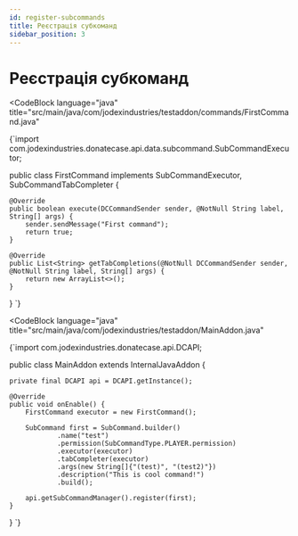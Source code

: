 ```yaml
---
id: register-subcommands
title: Реєстрація субкоманд
sidebar_position: 3
---
```



# Реєстрація субкоманд

<CodeBlock
        language="java"
        title="src/main/java/com/jodexindustries/testaddon/commands/FirstCommand.java"
>
{`import com.jodexindustries.donatecase.api.data.subcommand.SubCommandExecutor;


public class FirstCommand implements SubCommandExecutor, SubCommandTabCompleter {

    @Override
    public boolean execute(DCCommandSender sender, @NotNull String label, String[] args) {
        sender.sendMessage("First command");
        return true;
    }

    @Override
    public List<String> getTabCompletions(@NotNull DCCommandSender sender, @NotNull String label, String[] args) {
        return new ArrayList<>();
    }

}
`}

</CodeBlock>

<CodeBlock
        language="java"
        title="src/main/java/com/jodexindustries/testaddon/MainAddon.java"
>
{`import com.jodexindustries.donatecase.api.DCAPI;

public class MainAddon extends InternalJavaAddon {

    private final DCAPI api = DCAPI.getInstance();

    @Override
    public void onEnable() {
        FirstCommand executor = new FirstCommand();

        SubCommand first = SubCommand.builder()
                .name("test")
                .permission(SubCommandType.PLAYER.permission)
                .executor(executor)
                .tabCompleter(executor)
                .args(new String[]{"(test)", "(test2)"})
                .description("This is cool command!")
                .build();

        api.getSubCommandManager().register(first);
    }

}
`}
</CodeBlock>